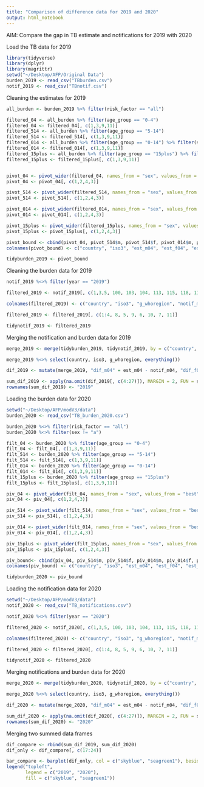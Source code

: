 ```yaml
---
title: "Comparison of difference data for 2019 and 2020"
output: html_notebook
---
```


AIM: Compare the gap in TB estimate and notifications for 2019 with 2020

Load the TB data for 2019

```r
library(tidyverse)
library(dplyr)
library(magrittr)
setwd("~/Desktop/AFP/Original Data")
burden_2019 <- read_csv("TBburden.csv")
notif_2019 <- read_csv("TBnotif.csv")


```

Cleaning the estimates for 2019 

```r
all_burden <- burden_2019 %>% filter(risk_factor == "all")

filtered_04 <- all_burden %>% filter(age_group == "0-4")
filtered_04 <- filtered_04[, c(1,3,9,11)]
filtered_514 <- all_burden %>% filter(age_group == "5-14")
filtered_514 <- filtered_514[, c(1,3,9,11)]
filtered_014 <- all_burden %>% filter(age_group == "0-14") %>% filter(sex != "a")
filtered_014 <- filtered_014[, c(1,3,9,11)]
filtered_15plus <- all_burden %>% filter(age_group == "15plus") %>% filter(sex != "a")
filtered_15plus <- filtered_15plus[, c(1,3,9,11)]


pivot_04 <- pivot_wider(filtered_04, names_from = "sex", values_from = "best")
pivot_04 <- pivot_04[, c(1,2,4,3)]

pivot_514 <- pivot_wider(filtered_514, names_from = "sex", values_from = "best")
pivot_514 <- pivot_514[, c(1,2,4,3)]

pivot_014 <- pivot_wider(filtered_014, names_from = "sex", values_from = "best")
pivot_014 <- pivot_014[, c(1,2,4,3)]

pivot_15plus <- pivot_wider(filtered_15plus, names_from = "sex", values_from = "best")
pivot_15plus <- pivot_15plus[, c(1,2,4,3)]

pivot_bound <- cbind(pivot_04, pivot_514$m, pivot_514$f, pivot_014$m, pivot_014$f, pivot_15plus$m, pivot_15plus$f)
colnames(pivot_bound) <- c("country", "iso3", "est_m04", "est_f04", "est_m514", "est_f514", "est_m014", "est_f014", "est_m15plus", "est_f15plus")

tidyburden_2019 <- pivot_bound
```

Cleaning the burden data for 2019

```r
notif_2019 %<>% filter(year == "2019")

filtered_2019 <- notif_2019[, c(1,3,5, 100, 103, 104, 113, 115, 118, 119, 128)]

colnames(filtered_2019) <- c("country", "iso3", "g_whoregion", "notif_m04", "notif_m514", "notif_m014", "notif_m15plus", "notif_f04", "notif_f514", "notif_f014", "notif_f15plus")

filtered_2019 <- filtered_2019[, c(1:4, 8, 5, 9, 6, 10, 7, 11)]

tidynotif_2019 <- filtered_2019
```

Merging the notification and burden data for 2019 

```r
merge_2019 <- merge(tidyburden_2019, tidynotif_2019, by = c("country", "iso3"))

merge_2019 %<>% select(country, iso3, g_whoregion, everything())

dif_2019 <- mutate(merge_2019, "dif_m04" = est_m04 - notif_m04, "dif_f04" = est_f04 - notif_f04, "dif_m514" = est_m514 - notif_m514, "dif_f514" = est_f514 - notif_f514, "dif_m014" = est_m014 - notif_m014, "dif_f014" = est_f014 - notif_f014, "dif_m15plus" = est_m15plus - notif_m15plus, "dif_f15plus" = est_f15plus - notif_f15plus)

sum_dif_2019 <- apply(na.omit(dif_2019[, c(4:27)]), MARGIN = 2, FUN = sum) %>% as.data.frame() %>% t()
rownames(sum_dif_2019) <- "2019"
```


Loading the burden data for 2020
```r
setwd("~/Desktop/AFP/modV3/data")
burden_2020 <- read_csv("TB_burden_2020.csv")

burden_2020 %<>% filter(risk_factor == "all")
burden_2020 %<>% filter(sex != "a")

filt_04 <- burden_2020 %>% filter(age_group == "0-4")
filt_04 <- filt_04[, c(1,3,9,11)]
filt_514 <- burden_2020 %>% filter(age_group == "5-14")
filt_514 <- filt_514[, c(1,3,9,11)]
filt_014 <- burden_2020 %>% filter(age_group == "0-14")
filt_014 <- filt_014[, c(1,3,9,11)]
filt_15plus <- burden_2020 %>% filter(age_group == "15plus") 
filt_15plus <- filt_15plus[, c(1,3,9,11)]

piv_04 <- pivot_wider(filt_04, names_from = "sex", values_from = "best")
piv_04 <- piv_04[, c(1,2,4,3)]

piv_514 <- pivot_wider(filt_514, names_from = "sex", values_from = "best")
piv_514 <- piv_514[, c(1,2,4,3)]

piv_014 <- pivot_wider(filt_014, names_from = "sex", values_from = "best")
piv_014 <- piv_014[, c(1,2,4,3)]

piv_15plus <- pivot_wider(filt_15plus, names_from = "sex", values_from = "best")
piv_15plus <- piv_15plus[, c(1,2,4,3)]

piv_bound<- cbind(piv_04, piv_514$m, piv_514$f, piv_014$m, piv_014$f, piv_15plus$m, piv_15plus$f)
colnames(piv_bound) <- c("country", "iso3", "est_m04", "est_f04", "est_m514", "est_f514", "est_m014", "est_f014", "est_m15plus", "est_f15plus")

tidyburden_2020 <- piv_bound

```

Loading the notification data for 2020

```r
setwd("~/Desktop/AFP/modV3/data")
notif_2020 <- read_csv("TB_notifications.csv")

notif_2020 %<>% filter(year == "2020")

filtered_2020 <- notif_2020[, c(1,3,5, 100, 103, 104, 113, 115, 118, 119, 128)]

colnames(filtered_2020) <- c("country", "iso3", "g_whoregion", "notif_m04", "notif_m514", "notif_m014", "notif_m15plus", "notif_f04", "notif_f514", "notif_f014", "notif_f15plus")

filtered_2020 <- filtered_2020[, c(1:4, 8, 5, 9, 6, 10, 7, 11)]

tidynotif_2020 <- filtered_2020

```

Merging notifications and burden data for 2020

```r
merge_2020 <- merge(tidyburden_2020, tidynotif_2020, by = c("country", "iso3"))

merge_2020 %<>% select(country, iso3, g_whoregion, everything())

dif_2020 <- mutate(merge_2020, "dif_m04" = est_m04 - notif_m04, "dif_f04" = est_f04 - notif_f04, "dif_m514" = est_m514 - notif_m514, "dif_f514" = est_f514 - notif_f514, "dif_m014" = est_m014 - notif_m014, "dif_f014" = est_f014 - notif_f014, "dif_m15plus" = est_m15plus - notif_m15plus, "dif_f15plus" = est_f15plus - notif_f15plus)

sum_dif_2020 <- apply(na.omit(dif_2020[, c(4:27)]), MARGIN = 2, FUN = sum) %>% as.data.frame() %>% t()
rownames(sum_dif_2020) <- "2020"
```

Merging two summed data frames

```r
dif_compare <- rbind(sum_dif_2019, sum_dif_2020)
dif_only <- dif_compare[, c(17:24)]

bar_compare <- barplot(dif_only, col = c("skyblue", "seagreen1"), beside = TRUE, las = 2, cex.names = 1)
legend("topleft", 
       legend = c("2019", "2020"),
       fill = c("skyblue", "seagreen1"))
```

